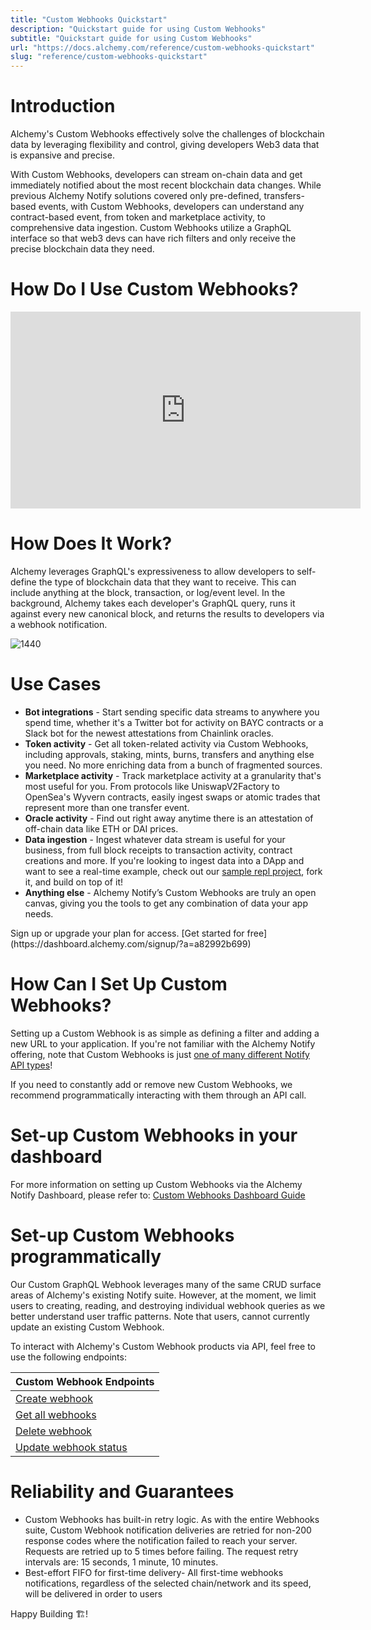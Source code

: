 ```yaml
---
title: "Custom Webhooks Quickstart"
description: "Quickstart guide for using Custom Webhooks"
subtitle: "Quickstart guide for using Custom Webhooks"
url: "https://docs.alchemy.com/reference/custom-webhooks-quickstart"
slug: "reference/custom-webhooks-quickstart"
---
```


# Introduction

Alchemy's Custom Webhooks effectively solve the challenges of blockchain data by leveraging flexibility and control, giving developers Web3 data that is expansive and precise.

With Custom Webhooks, developers can stream on-chain data and get immediately notified about the most recent blockchain data changes. While previous Alchemy Notify solutions covered only pre-defined, transfers-based events, with Custom Webhooks, developers can understand any contract-based event, from token and marketplace activity, to comprehensive data ingestion. Custom Webhooks utilize a GraphQL interface so that web3 devs can have rich filters and only receive the precise blockchain data they need.

# How Do I Use Custom Webhooks?

<iframe width="560" height="315" src="https://www.youtube.com/embed/hM1cf_7O2VY?si=BIeRB-t6pd3mu5P5" title="YouTube video player" frameborder="0" allow="accelerometer; autoplay; clipboard-write; encrypted-media; gyroscope; picture-in-picture; web-share" referrerpolicy="strict-origin-when-cross-origin" allowfullscreen></iframe>

# How Does It Work?

Alchemy leverages GraphQL's expressiveness to allow developers to self-define the type of blockchain data that they want to receive. This can include anything at the block, transaction, or log/event level. In the background, Alchemy takes each developer's GraphQL query, runs it against every new canonical block, and returns the results to developers via a webhook notification.

![1440](af71b60-Screenshot_2023-03-07_at_9.23.06_PM.png "Screenshot 2023-03-07 at 9.23.06 PM.png")

# Use Cases

* **Bot integrations** - Start sending specific data streams to anywhere you spend time, whether it's a Twitter bot for activity on BAYC contracts or a Slack bot for the newest attestations from Chainlink oracles.
* **Token activity** - Get all token-related activity via Custom Webhooks, including approvals, staking, mints, burns, transfers and anything else you need. No more enriching data from a bunch of fragmented sources.
* **Marketplace activity** - Track marketplace activity at a granularity that's most useful for you. From protocols like UniswapV2Factory to OpenSea's Wyvern contracts, easily ingest swaps or atomic trades that represent more than one transfer event.
* **Oracle activity** - Find out right away anytime there is an attestation of off-chain data like ETH or DAI prices.
* **Data ingestion** - Ingest whatever data stream is useful for your business, from full block receipts to transaction activity, contract creations and more. If you're looking to ingest data into a DApp and want to see a real-time example, check out our [sample repl project](https://replit.com/@AlLuken/ETH-USDC-Custom-Webhook#index.js), fork it, and build on top of it!
* **Anything else** - Alchemy Notify’s Custom Webhooks are truly an open canvas, giving you the tools to get any combination of data your app needs.

<Tip title="Don’t have an API key?" icon="star">
  Sign up or upgrade your plan for access. [Get started for free](https://dashboard.alchemy.com/signup/?a=a82992b699)
</Tip>

# How Can I Set Up Custom Webhooks?

Setting up a Custom Webhook is as simple as defining a filter and adding a new URL to your application. If you're not familiar with the Alchemy Notify offering, note that Custom Webhooks is just [one of many different Notify API types](/reference/webhook-types)!

<Warning>
  If you need to constantly add or remove new Custom Webhooks, we recommend programmatically interacting with them through an API call.
</Warning>

# Set-up Custom Webhooks in your dashboard

For more information on setting up Custom Webhooks via the Alchemy Notify Dashboard, please refer to: [Custom Webhooks Dashboard Guide](/reference/custom-webhook#how-to-set-up-custom-webhooks)

# Set-up Custom Webhooks programmatically

Our Custom GraphQL Webhook leverages many of the same CRUD surface areas of Alchemy's existing Notify suite. However, at the moment, we limit users to creating, reading, and destroying individual webhook queries as we better understand user traffic patterns. Note that users, cannot currently update an existing Custom Webhook.

To interact with Alchemy's Custom Webhook products via API, feel free to use the following endpoints:

| Custom Webhook Endpoints                           |
| -------------------------------------------------- |
| [Create webhook](/reference/create-webhook)        |
| [Get all webhooks](/reference/team-webhooks)       |
| [Delete webhook](/reference/delete-webhook)        |
| [Update webhook status](/reference/update-webhook) |

# Reliability and Guarantees

* Custom Webhooks has built-in retry logic. As with the entire Webhooks suite, Custom Webhook notification deliveries are retried for non-200 response codes where the notification failed to reach your server. Requests are retried up to 5 times before failing. The request retry intervals are: 15 seconds, 1 minute, 10 minutes.
* Best-effort FIFO for first-time delivery- All first-time webhooks notifications, regardless of the selected chain/network and its speed, will be delivered in order to users

Happy Building 🏗️!
